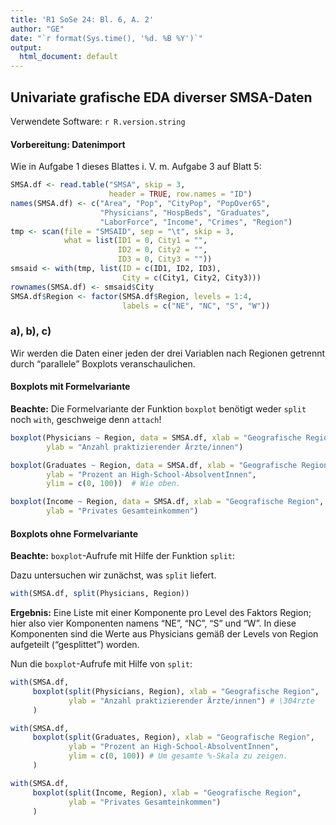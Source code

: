 ```yaml
---
title: 'R1 SoSe 24: Bl. 6, A. 2'
author: "GE"
date: "`r format(Sys.time(), '%d. %B %Y')`"
output:
  html_document: default
---
```


## Univariate grafische EDA diverser SMSA-Daten

Verwendete Software: `r R.version.string`

#### Vorbereitung: Datenimport
Wie in Aufgabe 1 dieses Blattes i. V. m. Aufgabe 3 auf Blatt 5:
```r
SMSA.df <- read.table("SMSA", skip = 3,
                      header = TRUE, row.names = "ID")
names(SMSA.df) <- c("Area", "Pop", "CityPop", "PopOver65",
                    "Physicians", "HospBeds", "Graduates",
                    "LaborForce", "Income", "Crimes", "Region")
tmp <- scan(file = "SMSAID", sep = "\t", skip = 3,
            what = list(ID1 = 0, City1 = "",
                        ID2 = 0, City2 = "",
                        ID3 = 0, City3 = ""))
smsaid <- with(tmp, list(ID = c(ID1, ID2, ID3),
                         City = c(City1, City2, City3)))
rownames(SMSA.df) <- smsaid$City
SMSA.df$Region <- factor(SMSA.df$Region, levels = 1:4,
                         labels = c("NE", "NC", "S", "W"))
```

### a), b), c)

Wir werden die Daten einer jeden der drei Variablen nach Regionen
getrennt durch "parallele" Boxplots veranschaulichen.

#### Boxplots mit Formelvariante

**Beachte:** Die Formelvariante der Funktion `boxplot` benötigt
weder `split` noch `with`, geschweige denn `attach`!

```r
boxplot(Physicians ~ Region, data = SMSA.df, xlab = "Geografische Region",
        ylab = "Anzahl praktizierender Ärzte/innen")

boxplot(Graduates ~ Region, data = SMSA.df, xlab = "Geografische Region",
        ylab = "Prozent an High-School-AbsolventInnen",
        ylim = c(0, 100))  # Wie oben.

boxplot(Income ~ Region, data = SMSA.df, xlab = "Geografische Region",
        ylab = "Privates Gesamteinkommen")
```


#### Boxplots ohne Formelvariante

**Beachte:** `boxplot`-Aufrufe mit Hilfe der Funktion  `split`:

Dazu untersuchen wir zunächst, was `split` liefert.
```r
with(SMSA.df, split(Physicians, Region))
```

**Ergebnis:** Eine Liste mit einer Komponente pro Level des Faktors
Region; hier also vier Komponenten namens "NE", "NC", "S" und "W".
In diese Komponenten sind die Werte aus Physicians gemäß der
Levels von Region aufgeteilt ("gesplittet") worden.

Nun die `boxplot`-Aufrufe mit Hilfe von `split`:
```r
with(SMSA.df,
     boxplot(split(Physicians, Region), xlab = "Geografische Region",
             ylab = "Anzahl praktizierender Ärzte/innen") # \304rzte
     )

with(SMSA.df, 
     boxplot(split(Graduates, Region), xlab = "Geografische Region",
             ylab = "Prozent an High-School-AbsolventInnen",
             ylim = c(0, 100)) # Um gesamte %-Skala zu zeigen.
     )

with(SMSA.df,
     boxplot(split(Income, Region), xlab = "Geografische Region",
             ylab = "Privates Gesamteinkommen")
     )
```
